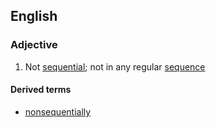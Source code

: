 ==English==

===Adjective===
{{en-adj|-}}

# Not [[sequential]]; not in any regular [[sequence]]

====Derived terms====
* [[nonsequentially]]
